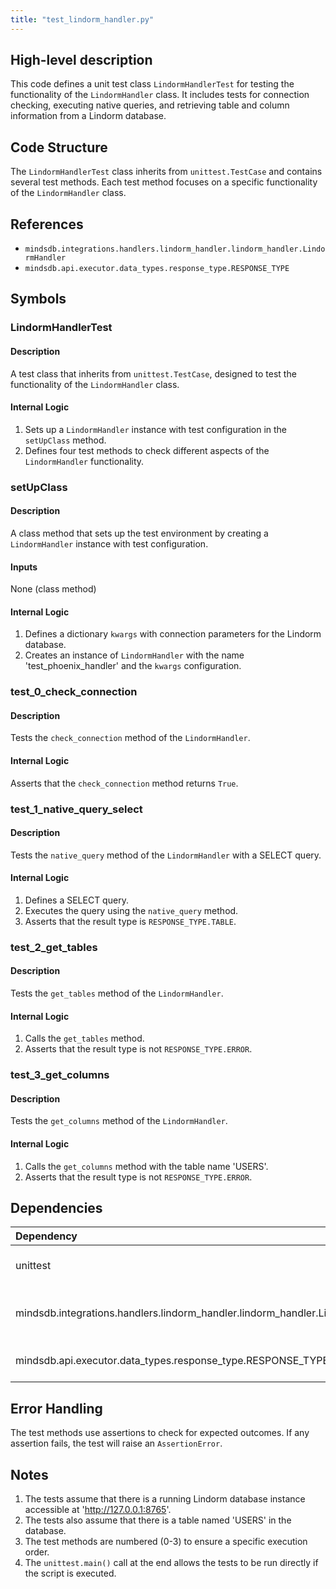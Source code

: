 ```yaml
---
title: "test_lindorm_handler.py"
---
```


## High-level description
This code defines a unit test class `LindormHandlerTest` for testing the functionality of the `LindormHandler` class. It includes tests for connection checking, executing native queries, and retrieving table and column information from a Lindorm database.

## Code Structure
The `LindormHandlerTest` class inherits from `unittest.TestCase` and contains several test methods. Each test method focuses on a specific functionality of the `LindormHandler` class.

## References
- `mindsdb.integrations.handlers.lindorm_handler.lindorm_handler.LindormHandler`
- `mindsdb.api.executor.data_types.response_type.RESPONSE_TYPE`

## Symbols

### LindormHandlerTest
#### Description
A test class that inherits from `unittest.TestCase`, designed to test the functionality of the `LindormHandler` class.

#### Internal Logic
1. Sets up a `LindormHandler` instance with test configuration in the `setUpClass` method.
2. Defines four test methods to check different aspects of the `LindormHandler` functionality.

### setUpClass
#### Description
A class method that sets up the test environment by creating a `LindormHandler` instance with test configuration.

#### Inputs
None (class method)

#### Internal Logic
1. Defines a dictionary `kwargs` with connection parameters for the Lindorm database.
2. Creates an instance of `LindormHandler` with the name 'test_phoenix_handler' and the `kwargs` configuration.

### test_0_check_connection
#### Description
Tests the `check_connection` method of the `LindormHandler`.

#### Internal Logic
Asserts that the `check_connection` method returns `True`.

### test_1_native_query_select
#### Description
Tests the `native_query` method of the `LindormHandler` with a SELECT query.

#### Internal Logic
1. Defines a SELECT query.
2. Executes the query using the `native_query` method.
3. Asserts that the result type is `RESPONSE_TYPE.TABLE`.

### test_2_get_tables
#### Description
Tests the `get_tables` method of the `LindormHandler`.

#### Internal Logic
1. Calls the `get_tables` method.
2. Asserts that the result type is not `RESPONSE_TYPE.ERROR`.

### test_3_get_columns
#### Description
Tests the `get_columns` method of the `LindormHandler`.

#### Internal Logic
1. Calls the `get_columns` method with the table name 'USERS'.
2. Asserts that the result type is not `RESPONSE_TYPE.ERROR`.

## Dependencies
| Dependency | Purpose |
|:-----------|:--------|
| unittest | Provides the testing framework |
| mindsdb.integrations.handlers.lindorm_handler.lindorm_handler.LindormHandler | The main class being tested |
| mindsdb.api.executor.data_types.response_type.RESPONSE_TYPE | Enum for response types |

## Error Handling
The test methods use assertions to check for expected outcomes. If any assertion fails, the test will raise an `AssertionError`.

## Notes
1. The tests assume that there is a running Lindorm database instance accessible at 'http://127.0.0.1:8765'.
2. The tests also assume that there is a table named 'USERS' in the database.
3. The test methods are numbered (0-3) to ensure a specific execution order.
4. The `unittest.main()` call at the end allows the tests to be run directly if the script is executed.